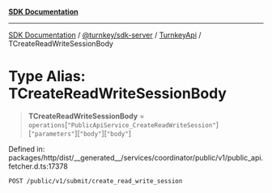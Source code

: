 [**SDK Documentation**](../../../../../README.mdx)

***

[SDK Documentation](../../../../../packages.mdx) / [@turnkey/sdk-server](../../../README.mdx) / [TurnkeyApi](../README.mdx) / TCreateReadWriteSessionBody

# Type Alias: TCreateReadWriteSessionBody

> **TCreateReadWriteSessionBody** = `operations`\[`"PublicApiService_CreateReadWriteSession"`\]\[`"parameters"`\]\[`"body"`\]\[`"body"`\]

Defined in: packages/http/dist/\_\_generated\_\_/services/coordinator/public/v1/public\_api.fetcher.d.ts:17378

`POST /public/v1/submit/create_read_write_session`
